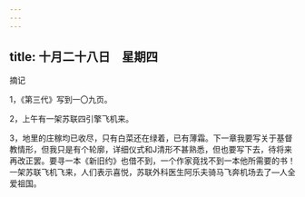 ```yaml
---
---
---
```

title: 十月二十八日　星期四
---




摘记

1，《第三代》写到一〇九页。

2，上午有一架苏联四引擎飞机来。

3，地里的庄稼均已收尽，只有白菜还在绿着，已有薄霜。下一章我要写关于基督教情形，但我只是有个轮廓，详细仪式和J清形不甚熟悉，但也要写下去，待将来再改正罢。要寻一本《新旧约》也借不到，一个作家竟找不到一本他所需要的书！一架苏联飞机飞来，人们表示喜悦，苏联外科医生阿乐夫骑马飞奔机场去了―人全爱祖国。